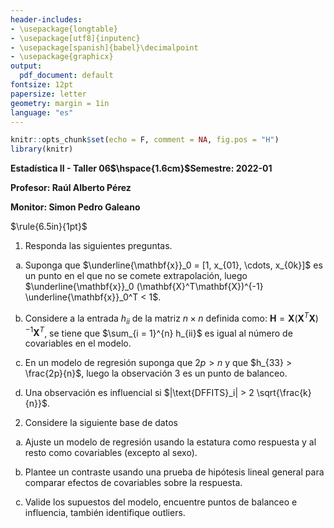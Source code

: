 ```yaml
---
header-includes:
- \usepackage{longtable}
- \usepackage[utf8]{inputenc}
- \usepackage[spanish]{babel}\decimalpoint
- \usepackage{graphicx}
output:
  pdf_document: default
fontsize: 12pt
papersize: letter
geometry: margin = 1in
language: "es"
---
```


```r
knitr::opts_chunk$set(echo = F, comment = NA, fig.pos = "H")
library(knitr)
```

**Estadística II - Taller 06$\hspace{1.6cm}$Semestre: 2022-01**

**Profesor: Raúl Alberto Pérez**

**Monitor: Simon Pedro Galeano**

$\rule{6.5in}{1pt}$

1. Responda las siguientes preguntas.

a) Suponga que $\underline{\mathbf{x}}_0 = [1, x_{01}, \cdots, x_{0k}]$
es un punto en el que no se comete extrapolación, luego $\underline{\mathbf{x}}_0 (\mathbf{X}^T\mathbf{X})^{-1} \underline{\mathbf{x}}_0^T < 1$.

b) Considere a la entrada $h_{ii}$ de la matriz $n\times n$ definida como: $\mathbf{H} = \mathbf{X} (\mathbf{X}^T \mathbf{X})^{-1} \mathbf{X}^T$, se tiene
que $\sum_{i = 1}^{n} h_{ii}$ es igual al número de covariables en el
modelo.

c) En un modelo de regresión suponga que $2p > n$ y que 
$h_{33} > \frac{2p}{n}$, luego la observación 3 es un punto de balanceo.

d) Una observación es influencial si $|\text{DFFITS}_i| > 2 \sqrt{\frac{k}{n}}$.

2. Considere la siguiente base de datos

\begin{center}
\includegraphics[width=0.7\textwidth]{base.png}
\end{center}

a) Ajuste un modelo de regresión usando la estatura como respuesta y
al resto como covariables (excepto al sexo).

b) Plantee un contraste usando una prueba de hipótesis lineal general para comparar
efectos de covariables sobre la respuesta.

c) Valide los supuestos del modelo, encuentre puntos de balanceo e 
influencia, también identifique outliers.

